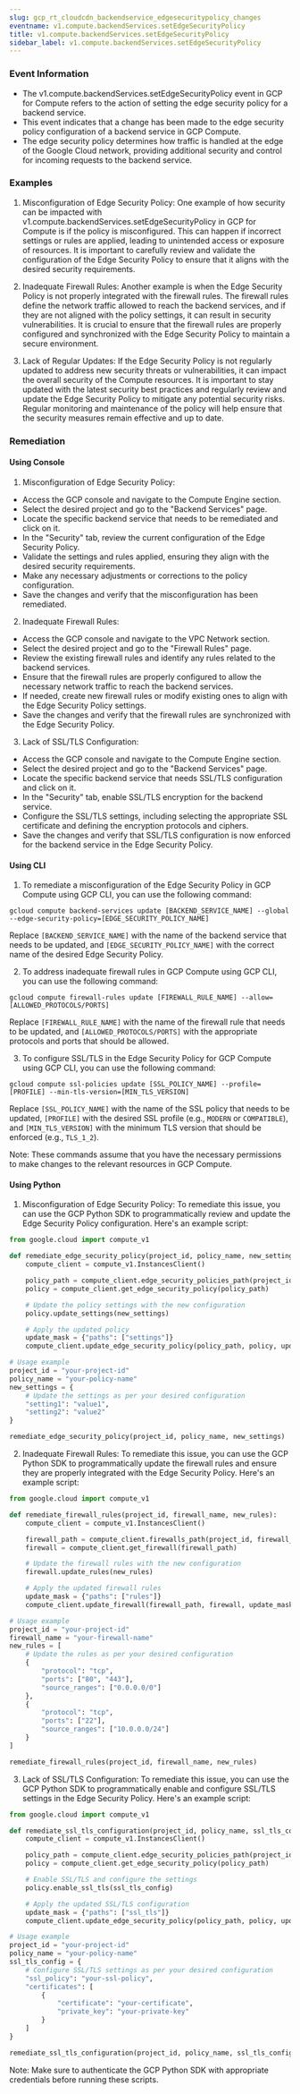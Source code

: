 ```yaml
--- 
slug: gcp_rt_cloudcdn_backendservice_edgesecuritypolicy_changes
eventname: v1.compute.backendServices.setEdgeSecurityPolicy
title: v1.compute.backendServices.setEdgeSecurityPolicy
sidebar_label: v1.compute.backendServices.setEdgeSecurityPolicy
---
```

                       


### Event Information

- The v1.compute.backendServices.setEdgeSecurityPolicy event in GCP for Compute refers to the action of setting the edge security policy for a backend service.
- This event indicates that a change has been made to the edge security policy configuration of a backend service in GCP Compute.
- The edge security policy determines how traffic is handled at the edge of the Google Cloud network, providing additional security and control for incoming requests to the backend service.


### Examples

1. Misconfiguration of Edge Security Policy: One example of how security can be impacted with v1.compute.backendServices.setEdgeSecurityPolicy in GCP for Compute is if the policy is misconfigured. This can happen if incorrect settings or rules are applied, leading to unintended access or exposure of resources. It is important to carefully review and validate the configuration of the Edge Security Policy to ensure that it aligns with the desired security requirements.

2. Inadequate Firewall Rules: Another example is when the Edge Security Policy is not properly integrated with the firewall rules. The firewall rules define the network traffic allowed to reach the backend services, and if they are not aligned with the policy settings, it can result in security vulnerabilities. It is crucial to ensure that the firewall rules are properly configured and synchronized with the Edge Security Policy to maintain a secure environment.

3. Lack of Regular Updates: If the Edge Security Policy is not regularly updated to address new security threats or vulnerabilities, it can impact the overall security of the Compute resources. It is important to stay updated with the latest security best practices and regularly review and update the Edge Security Policy to mitigate any potential security risks. Regular monitoring and maintenance of the policy will help ensure that the security measures remain effective and up to date.

### Remediation

#### Using Console

1. Misconfiguration of Edge Security Policy:
- Access the GCP console and navigate to the Compute Engine section.
- Select the desired project and go to the "Backend Services" page.
- Locate the specific backend service that needs to be remediated and click on it.
- In the "Security" tab, review the current configuration of the Edge Security Policy.
- Validate the settings and rules applied, ensuring they align with the desired security requirements.
- Make any necessary adjustments or corrections to the policy configuration.
- Save the changes and verify that the misconfiguration has been remediated.

2. Inadequate Firewall Rules:
- Access the GCP console and navigate to the VPC Network section.
- Select the desired project and go to the "Firewall Rules" page.
- Review the existing firewall rules and identify any rules related to the backend services.
- Ensure that the firewall rules are properly configured to allow the necessary network traffic to reach the backend services.
- If needed, create new firewall rules or modify existing ones to align with the Edge Security Policy settings.
- Save the changes and verify that the firewall rules are synchronized with the Edge Security Policy.

3. Lack of SSL/TLS Configuration:
- Access the GCP console and navigate to the Compute Engine section.
- Select the desired project and go to the "Backend Services" page.
- Locate the specific backend service that needs SSL/TLS configuration and click on it.
- In the "Security" tab, enable SSL/TLS encryption for the backend service.
- Configure the SSL/TLS settings, including selecting the appropriate SSL certificate and defining the encryption protocols and ciphers.
- Save the changes and verify that SSL/TLS configuration is now enforced for the backend service in the Edge Security Policy.

#### Using CLI

1. To remediate a misconfiguration of the Edge Security Policy in GCP Compute using GCP CLI, you can use the following command:

```
gcloud compute backend-services update [BACKEND_SERVICE_NAME] --global --edge-security-policy=[EDGE_SECURITY_POLICY_NAME]
```

Replace `[BACKEND_SERVICE_NAME]` with the name of the backend service that needs to be updated, and `[EDGE_SECURITY_POLICY_NAME]` with the correct name of the desired Edge Security Policy.

2. To address inadequate firewall rules in GCP Compute using GCP CLI, you can use the following command:

```
gcloud compute firewall-rules update [FIREWALL_RULE_NAME] --allow=[ALLOWED_PROTOCOLS/PORTS]
```

Replace `[FIREWALL_RULE_NAME]` with the name of the firewall rule that needs to be updated, and `[ALLOWED_PROTOCOLS/PORTS]` with the appropriate protocols and ports that should be allowed.

3. To configure SSL/TLS in the Edge Security Policy for GCP Compute using GCP CLI, you can use the following command:

```
gcloud compute ssl-policies update [SSL_POLICY_NAME] --profile=[PROFILE] --min-tls-version=[MIN_TLS_VERSION]
```

Replace `[SSL_POLICY_NAME]` with the name of the SSL policy that needs to be updated, `[PROFILE]` with the desired SSL profile (e.g., `MODERN` or `COMPATIBLE`), and `[MIN_TLS_VERSION]` with the minimum TLS version that should be enforced (e.g., `TLS_1_2`).

Note: These commands assume that you have the necessary permissions to make changes to the relevant resources in GCP Compute.

#### Using Python

1. Misconfiguration of Edge Security Policy: To remediate this issue, you can use the GCP Python SDK to programmatically review and update the Edge Security Policy configuration. Here's an example script:

```python
from google.cloud import compute_v1

def remediate_edge_security_policy(project_id, policy_name, new_settings):
    compute_client = compute_v1.InstancesClient()

    policy_path = compute_client.edge_security_policies_path(project_id, policy_name)
    policy = compute_client.get_edge_security_policy(policy_path)

    # Update the policy settings with the new configuration
    policy.update_settings(new_settings)

    # Apply the updated policy
    update_mask = {"paths": ["settings"]}
    compute_client.update_edge_security_policy(policy_path, policy, update_mask)

# Usage example
project_id = "your-project-id"
policy_name = "your-policy-name"
new_settings = {
    # Update the settings as per your desired configuration
    "setting1": "value1",
    "setting2": "value2"
}

remediate_edge_security_policy(project_id, policy_name, new_settings)
```

2. Inadequate Firewall Rules: To remediate this issue, you can use the GCP Python SDK to programmatically update the firewall rules and ensure they are properly integrated with the Edge Security Policy. Here's an example script:

```python
from google.cloud import compute_v1

def remediate_firewall_rules(project_id, firewall_name, new_rules):
    compute_client = compute_v1.InstancesClient()

    firewall_path = compute_client.firewalls_path(project_id, firewall_name)
    firewall = compute_client.get_firewall(firewall_path)

    # Update the firewall rules with the new configuration
    firewall.update_rules(new_rules)

    # Apply the updated firewall rules
    update_mask = {"paths": ["rules"]}
    compute_client.update_firewall(firewall_path, firewall, update_mask)

# Usage example
project_id = "your-project-id"
firewall_name = "your-firewall-name"
new_rules = [
    # Update the rules as per your desired configuration
    {
        "protocol": "tcp",
        "ports": ["80", "443"],
        "source_ranges": ["0.0.0.0/0"]
    },
    {
        "protocol": "tcp",
        "ports": ["22"],
        "source_ranges": ["10.0.0.0/24"]
    }
]

remediate_firewall_rules(project_id, firewall_name, new_rules)
```

3. Lack of SSL/TLS Configuration: To remediate this issue, you can use the GCP Python SDK to programmatically enable and configure SSL/TLS settings in the Edge Security Policy. Here's an example script:

```python
from google.cloud import compute_v1

def remediate_ssl_tls_configuration(project_id, policy_name, ssl_tls_config):
    compute_client = compute_v1.InstancesClient()

    policy_path = compute_client.edge_security_policies_path(project_id, policy_name)
    policy = compute_client.get_edge_security_policy(policy_path)

    # Enable SSL/TLS and configure the settings
    policy.enable_ssl_tls(ssl_tls_config)

    # Apply the updated SSL/TLS configuration
    update_mask = {"paths": ["ssl_tls"]}
    compute_client.update_edge_security_policy(policy_path, policy, update_mask)

# Usage example
project_id = "your-project-id"
policy_name = "your-policy-name"
ssl_tls_config = {
    # Configure SSL/TLS settings as per your desired configuration
    "ssl_policy": "your-ssl-policy",
    "certificates": [
        {
            "certificate": "your-certificate",
            "private_key": "your-private-key"
        }
    ]
}

remediate_ssl_tls_configuration(project_id, policy_name, ssl_tls_config)
```

Note: Make sure to authenticate the GCP Python SDK with appropriate credentials before running these scripts.

 